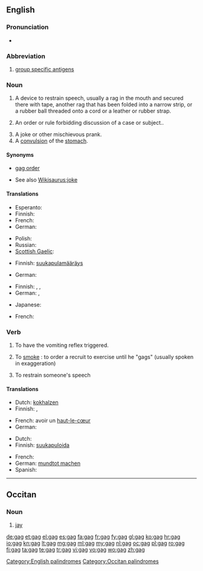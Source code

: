 ==English==

===Pronunciation===
* {{rhymes|æɡ}}

===Abbreviation===
{{infl|en|abbreviation}}
{{wikipedia|Group-specific ntigen}}

# [[group specific antigens]]

===Noun===
{{en-noun}}

# A device to restrain speech, usually a rag in the mouth and secured there with tape, another rag that has been folded into a narrow strip, or a rubber ball threaded onto a cord or a leather or rubber strap.
# {{legal}} An order or rule forbidding discussion of a case or subject..
# A joke or other mischievous prank.
# A [[convulsion]] of the [[stomach]].

====Synonyms====
* {{sense|legal}} [[gag order]]
* {{sense|joke}} See also [[Wikisaurus:joke]]

====Translations====
{{trans-top|A device to restrain speech}}
* Esperanto: {{t|eo|buŝoŝtopilo|xs=Esperanto}}
* Finnish: {{t-|fi|suukapula}}
* French: {{t+|fr|bâillon|m}}
* German: {{t+|de|Knebel|m}}
{{trans-mid}}
* Polish: {{t+|pl|knebel|m}}
* Russian: {{t|ru|кляп|m|tr=kljap}}
* [[Scottish Gaelic]]: {{t-|gd|glas-ghuib|f|xs=Scottish Gaelic}}
{{trans-bottom}}

{{trans-top|An order or rule forbidding discussion of a case or subject}}
* Finnish: [[suukapulamääräys]]
{{trans-mid}}
* German: {{t-|de|Maulkorberlass|m}}
{{trans-bottom}}

{{trans-top|A joke or other mischievous prank}}
* Finnish: {{t+|fi|vitsi}}, {{t+|fi|pila}}, {{t|fi|kepponen}}
* German: {{t+|de|Witz|m}}, {{t+|de|Gag|m}}
{{trans-mid}}
* Japanese: {{t|ja|ギャグ|tr=gyagu}}
{{trans-bottom}}

{{trans-top|A convulsion of the stomach}}
* French: {{t|fr|haut-le-coeur}}
{{trans-mid}}
{{trans-bottom}}

===Verb===
{{en-verb|gags|gagging|gagged}}

# To have the vomiting reflex triggered.
# {{rfc-sense}} {{context|U.S. Army|slang}} To [[smoke#Transitive_verb|smoke]] : to order a recruit to exercise until he "gags" (usually spoken in exaggeration)
# To restrain someone's speech

====Translations====
{{trans-top|To have the vomiting reflex triggered}}
* Dutch: [[kokhalzen]]
* Finnish: {{t-|fi|yökätä}}, {{t-|fi|kakistella}}
{{trans-mid}}
* French: avoir un [[haut-le-cœur]]
* German: {{t-|de|würgen}}
{{trans-bottom}}

{{trans-top|To restrain someone's speech}}
* Dutch: {{t|nl|knevelen}}
* Finnish: [[suukapuloida]]
{{trans-mid}}
* French: {{t+|fr|bâillonner}}
* German: [[mundtot machen]]
* Spanish: {{t|es|amordazar}}
{{trans-bottom}}

[[Category:English palindromes]]

----

==Occitan==

===Noun===
{{oc-noun|m}}

# [[jay]]

[[Category:Occitan palindromes]]

[[de:gag]]
[[et:gag]]
[[el:gag]]
[[es:gag]]
[[fa:gag]]
[[fr:gag]]
[[fy:gag]]
[[gl:gag]]
[[ko:gag]]
[[hr:gag]]
[[io:gag]]
[[kn:gag]]
[[lt:gag]]
[[mg:gag]]
[[ml:gag]]
[[my:gag]]
[[nl:gag]]
[[oc:gag]]
[[pl:gag]]
[[ro:gag]]
[[fi:gag]]
[[ta:gag]]
[[te:gag]]
[[tr:gag]]
[[vi:gag]]
[[vo:gag]]
[[wo:gag]]
[[zh:gag]]